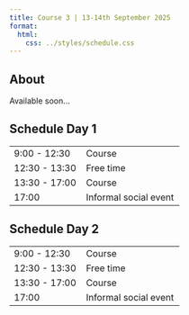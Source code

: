 ```yaml
---
title: Course 3 | 13-14th September 2025
format:
  html:
    css: ../styles/schedule.css
---
```


## About
Available soon...


## Schedule Day 1
| |  |
| --- | ---- |
| 9:00 - 12:30 | <span class="event-filled-orange"></span> Course    |
| 12:30 - 13:30       | <span class="event-outline-blue"></span> Free time                     |
| 13:30 - 17:00 | <span class="event-filled-orange"></span> Course    |
| 17:00       | <span class="event-outline-blue"></span> Informal social event                     |


## Schedule Day 2
| |  |
| --- | ---- |
| 9:00 - 12:30 | <span class="event-filled-orange"></span> Course    |
| 12:30 - 13:30       | <span class="event-outline-blue"></span> Free time                     |
| 13:30 - 17:00 | <span class="event-filled-orange"></span> Course    |
| 17:00       | <span class="event-outline-blue"></span> Informal social event                     |